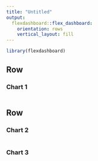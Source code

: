 ```yaml
---
title: "Untitled"
output: 
  flexdashboard::flex_dashboard:
    orientation: rows
    vertical_layout: fill
---
```


```r
library(flexdashboard)
```

Row {data-width=650}
-----------------------------------------------------------------------

### Chart 1

```r

```

Row {data-width=350}
-----------------------------------------------------------------------

### Chart 2

```r

```

### Chart 3

```r

```

